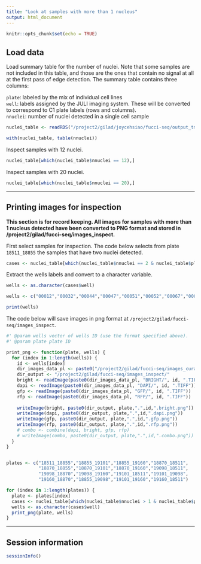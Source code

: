 ```yaml
---
title: "Look at samples with more than 1 nucleus"
output: html_document
---
```


```r
knitr::opts_chunk$set(echo = TRUE)
```

## Load data 

Load summary table for the number of nuclei. Note that some samples are not included in this table, and those are the ones that contain no signal at all at the first pass of edge detection. The summary table contains three columns:

`plate`: labeled by the mix of individual cell lines  
`well`: labels assigned by the JULI imaging system. These will be converted to correspond to C1 plate labels (rows and columns).  
`nnuclei`: number of nuclei detected in a single cell sample  

```r
nuclei_table <- readRDS("/project2/gilad/joycehsiao/fucci-seq/output_tmp/nuclei_table.rds")

with(nuclei_table, table(nnuclei))
```

Inspect samples with 12 nuclei.

```r
nuclei_table[which(nuclei_table$nnuclei == 12),]
```

Inspect samples with 20 nuclei.

```r
nuclei_table[which(nuclei_table$nnuclei == 20),]
```

---

## Printing images for inspection

**This section is for record keeping. All images for samples with more than 1 nucleus detected have been converted to PNG format and stored in /project2/gilad/fucci-seq/images_inspect.**

First select samples for inspection. The code below selects from plate `18511_18855` the samples that have two nuclei detected.

```r
cases <- nuclei_table[which(nuclei_table$nnuclei == 2 & nuclei_table$plate == "18511_18855"),]
```

Extract the wells labels and convert to a character variable.

```r
wells <- as.character(cases$well)

wells <- c("00012","00032","00044","00047","00051","00052","00067","00076","00085","00088","00096")

print(wells)
```

The code below will save images in png format at `/project2/gilad/fucci-seq/images_inspect`.

```r
#' @param wells vector of wells ID (use the format specified above).
#' @param plate plate ID

print_png <- function(plate, wells) {
  for (index in 1:length(wells)) {
    id <- wells[index]
    dir_images_data_pl <- paste0("/project2/gilad/fucci-seq/images_curated/",plate,"/")
    dir_output <- "/project2/gilad/fucci-seq/images_inspect/"
    bright <- readImage(paste0(dir_images_data_pl, "BRIGHT/", id, ".TIFF"))
    dapi <- readImage(paste0(dir_images_data_pl, "DAPI/", id, ".TIFF"))
    gfp <- readImage(paste0(dir_images_data_pl, "GFP/", id, ".TIFF"))
    rfp <- readImage(paste0(dir_images_data_pl, "RFP/", id, ".TIFF"))
    
    writeImage(bright, paste0(dir_output, plate,".",id,".bright.png"))
    writeImage(dapi, paste0(dir_output, plate,".",id,".dapi.png"))
    writeImage(gfp, paste0(dir_output, plate,".",id,".gfp.png"))
    writeImage(rfp, paste0(dir_output, plate,".",id,".rfp.png"))
    # combo <- combine(dapi, bright, gfp, rfp)
    # writeImage(combo, paste0(dir_output, plate,".",id,".combo.png"))
  }
}


plates <- c("18511_18855","18855_19101","18855_19160","18870_18511",
            "18870_18855","18870_19101","18870_19160","19098_18511",
            "19098_18870","19098_19160","19101_18511","19101_19098",
            "19160_18870","18855_19098","19101_19160","19160_18511")

for (index in 1:length(plates)) {
  plate <- plates[index]
  cases <- nuclei_table[which(nuclei_table$nnuclei > 1 & nuclei_table$plate == plate),]
  wells <- as.character(cases$well)
  print_png(plate, wells) 
}


```

---

## Session information

```r
sessionInfo()
```

